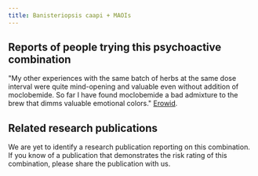 ---
title: Banisteriopsis caapi + MAOIs
---

## Reports of people trying this psychoactive combination
"My other experiences with the same batch of herbs at the same dose interval were quite mind-opening and valuable even without addition of moclobemide. So far I have found moclobemide a bad admixture to the brew that dimms valuable emotional colors." [Erowid](https://erowid.org/experiences/exp.php?ID=54934).

## Related research publications
We are yet to identify a research publication reporting on this combination. If you know of a publication that demonstrates the risk rating of this combination, please share the publication with us.
